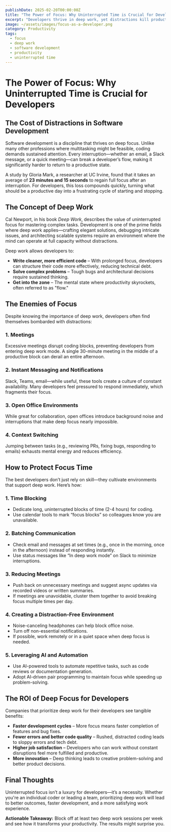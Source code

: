 ```yaml
---
publishDate: 2025-02-20T00:00:00Z
title: "The Power of Focus: Why Uninterrupted Time is Crucial for Developers"
excerpt: "Developers thrive in deep work, yet distractions kill productivity. Learn why uninterrupted time is key to building great software."
image: ~/assets/images/focus-as-a-developer.png
category: Productivity
tags:
  - focus
  - deep work
  - software development
  - productivity
  - uninterrupted time
---
```


# The Power of Focus: Why Uninterrupted Time is Crucial for Developers

## The Cost of Distractions in Software Development

Software development is a discipline that thrives on deep focus. Unlike many other professions where multitasking might be feasible, coding demands sustained attention. Every interruption—whether an email, a Slack message, or a quick meeting—can break a developer’s flow, making it significantly harder to return to a productive state.

A study by Gloria Mark, a researcher at UC Irvine, found that it takes an average of **23 minutes and 15 seconds** to regain full focus after an interruption. For developers, this loss compounds quickly, turning what should be a productive day into a frustrating cycle of starting and stopping.

## The Concept of Deep Work

Cal Newport, in his book *Deep Work*, describes the value of uninterrupted focus for mastering complex tasks. Development is one of the prime fields where deep work applies—crafting elegant solutions, debugging intricate issues, and architecting scalable systems require an environment where the mind can operate at full capacity without distractions.

Deep work allows developers to:

- **Write cleaner, more efficient code** – With prolonged focus, developers can structure their code more effectively, reducing technical debt.
- **Solve complex problems** – Tough bugs and architectural decisions require sustained thinking.
- **Get into the zone** – The mental state where productivity skyrockets, often referred to as "flow."

## The Enemies of Focus

Despite knowing the importance of deep work, developers often find themselves bombarded with distractions:

### 1. **Meetings**  
Excessive meetings disrupt coding blocks, preventing developers from entering deep work mode. A single 30-minute meeting in the middle of a productive block can derail an entire afternoon.

### 2. **Instant Messaging and Notifications**  
Slack, Teams, email—while useful, these tools create a culture of constant availability. Many developers feel pressured to respond immediately, which fragments their focus.

### 3. **Open Office Environments**  
While great for collaboration, open offices introduce background noise and interruptions that make deep focus nearly impossible.

### 4. **Context Switching**  
Jumping between tasks (e.g., reviewing PRs, fixing bugs, responding to emails) exhausts mental energy and reduces efficiency.

## How to Protect Focus Time

The best developers don’t just rely on skill—they cultivate environments that support deep work. Here’s how:

### 1. **Time Blocking**  
- Dedicate long, uninterrupted blocks of time (2-4 hours) for coding.
- Use calendar tools to mark “focus blocks” so colleagues know you are unavailable.

### 2. **Batching Communication**  
- Check email and messages at set times (e.g., once in the morning, once in the afternoon) instead of responding instantly.
- Use status messages like “In deep work mode” on Slack to minimize interruptions.

### 3. **Reducing Meetings**  
- Push back on unnecessary meetings and suggest async updates via recorded videos or written summaries.
- If meetings are unavoidable, cluster them together to avoid breaking focus multiple times per day.

### 4. **Creating a Distraction-Free Environment**  
- Noise-canceling headphones can help block office noise.
- Turn off non-essential notifications.
- If possible, work remotely or in a quiet space when deep focus is needed.

### 5. **Leveraging AI and Automation**  
- Use AI-powered tools to automate repetitive tasks, such as code reviews or documentation generation.
- Adopt AI-driven pair programming to maintain focus while speeding up problem-solving.

## The ROI of Deep Focus for Developers

Companies that prioritize deep work for their developers see tangible benefits:

- **Faster development cycles** – More focus means faster completion of features and bug fixes.
- **Fewer errors and better code quality** – Rushed, distracted coding leads to sloppy errors and tech debt.
- **Higher job satisfaction** – Developers who can work without constant disruptions feel more fulfilled and productive.
- **More innovation** – Deep thinking leads to creative problem-solving and better product decisions.

## Final Thoughts

Uninterrupted focus isn’t a luxury for developers—it’s a necessity. Whether you're an individual coder or leading a team, prioritizing deep work will lead to better outcomes, faster development, and a more satisfying work experience.

**Actionable Takeaway:** Block off at least two deep work sessions per week and see how it transforms your productivity. The results might surprise you.
